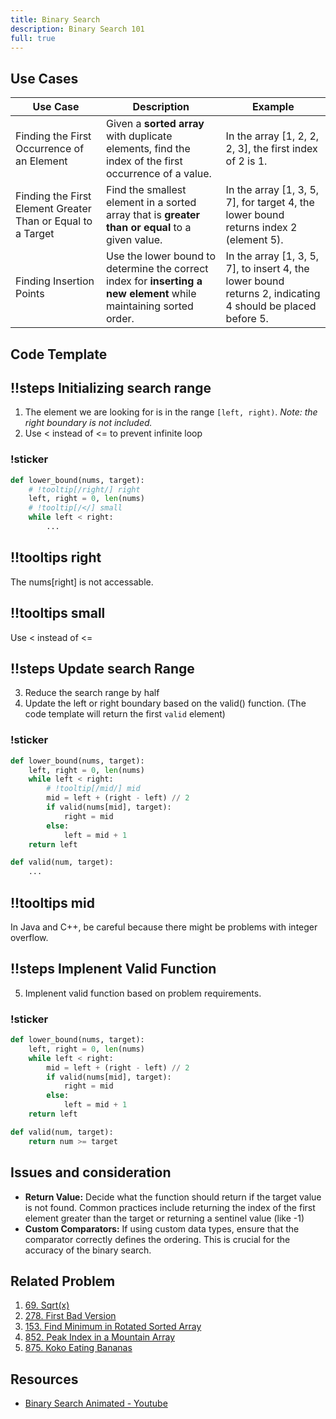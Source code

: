 ```yaml
---
title: Binary Search
description: Binary Search 101
full: true
---
```



## Use Cases

| Use Case  | Description   | Example                                        |
|-----------|-------------|------------------------------------------------|
| Finding the First Occurrence of an Element  | Given a **sorted array** with duplicate elements, find the index of the first occurrence of a value. | In the array [1, 2, 2, 2, 3], the first index of 2 is 1. |
| Finding the First Element Greater Than or Equal to a Target | Find the smallest element in a sorted array that is **greater than or equal** to a given value.     | In the array [1, 3, 5, 7], for target 4, the lower bound returns index 2 (element 5). |
| Finding Insertion Points                    | Use the lower bound to determine the correct index for **inserting a new element** while maintaining sorted order. | In the array [1, 3, 5, 7], to insert 4, the lower bound returns 2, indicating 4 should be placed before 5. |


## Code Template


<Scrollycoding>

## !!steps Initializing search range

1. The element we are looking for is in the range `[left, right)`. *Note: the right boundary is not included.*
2. Use \< instead of \<= to prevent infinite loop


### !sticker

<CodeWithTooltips>

```python !code
def lower_bound(nums, target):
    # !tooltip[/right/] right
    left, right = 0, len(nums)
    # !tooltip[/</] small
    while left < right:
    	...
```

## !!tooltips right

The nums[right] is not accessable.

## !!tooltips small

Use \< instead of \<=

</CodeWithTooltips>

## !!steps Update search Range

3. Reduce the search range by half
4. Update the left or right boundary based on the valid() function. (The code template will return the first `valid` element)

### !sticker

<CodeWithTooltips>

```python !code
def lower_bound(nums, target):
    left, right = 0, len(nums)
    while left < right:
        # !tooltip[/mid/] mid
    	mid = left + (right - left) // 2
        if valid(nums[mid], target):
            right = mid
        else:
            left = mid + 1
    return left

def valid(num, target):
    ...

```

## !!tooltips mid

In Java and C++, be careful because there might be problems with integer overflow.

</CodeWithTooltips>


## !!steps Implenent Valid Function

5. Implenent valid function based on problem requirements.

### !sticker

<CodeWithTooltips>

```python !code
def lower_bound(nums, target):
    left, right = 0, len(nums)
    while left < right:
    	mid = left + (right - left) // 2
        if valid(nums[mid], target):
            right = mid
        else:
            left = mid + 1
    return left

def valid(num, target):
    return num >= target

```

</CodeWithTooltips>

</Scrollycoding>

## Issues and consideration
- **Return Value:** Decide what the function should return if the target value is not found. Common practices include returning the index of the first element greater than the target or returning a sentinel value (like -1)
- **Custom Comparators:** If using custom data types, ensure that the comparator correctly defines the ordering. This is crucial for the accuracy of the binary search.


## Related Problem
1. [69. Sqrt(x)](https://leetcode.com/problems/sqrtx/description/)
2. [278. First Bad Version](https://leetcode.com/problems/first-bad-version/description/)
2. [153. Find Minimum in Rotated Sorted Array](https://leetcode.com/problems/find-minimum-in-rotated-sorted-array/description/)
2. [852. Peak Index in a Mountain Array](https://leetcode.com/problems/peak-index-in-a-mountain-array/description/)
2. [875. Koko Eating Bananas](https://leetcode.com/problems/koko-eating-bananas/description/)

## Resources
- [Binary Search Animated - Youtube](https://www.youtube.com/watch?v=eVuPCG5eIr4)
